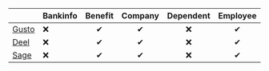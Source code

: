 |             | Bankinfo | Benefit | Company | Dependent | Employee | Employeepayrollrun | Employerbenefit | Employment | Group | Location | Paygroup | Payrollrun | Timeoff | Timeoffbalance | Timesheetentry |
|-------------|----------|:-------:|:-------:|:---------:|:--------:|:------------------:|:---------------:|:----------:|:-----:|:--------:|:--------:|:----------:|:-------:|:--------------:|:---------------:|
| [Gusto](https://gusto.com/) |   ❌   | ✔       | ✔       | ❌        | ✔        | ❌                 | ✔               | ✔          | ✔     | ✔        | ❌       | ❌         | ❌      | ❌             | ❌              |
| [Deel](https://www.deel.com/) |   ❌   | ✔       | ✔       | ❌        | ✔        | ❌                 | ✔               | ✔          | ✔     | ✔        | ❌       | ❌         | ❌      | ❌             | ❌              |
| [Sage](https://www.sage.com/) |   ❌   | ✔       | ✔       | ❌        | ✔        | ❌                 | ✔               | ✔          | ✔     | ✔        | ❌       | ❌         | ❌      | ❌             | ❌              |